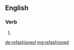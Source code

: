 ==English==

===Verb===
{{head|en}}

# {{en-past of|refashion}}

[[de:refashioned]]
[[mg:refashioned]]